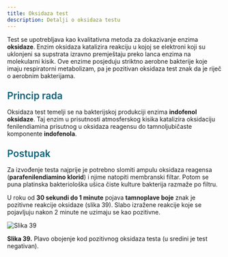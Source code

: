 ```yaml
---
title: Oksidaza test
description: Detalji o oksidaza testu
---
```



Test se upotrebljava kao kvalitativna metoda za dokazivanje enzima **oksidaze**. Enzim oksidaza katalizira reakciju u kojoj se elektroni koji su uklonjeni sa supstrata izravno premještaju preko lanca enzima na molekularni kisik. Ove enzime posjeduju striktno aerobne bakterije koje imaju respiratorni metabolizam, pa je pozitivan oksidaza test znak da je riječ o aerobnim bakterijama.

<h3 style="color: #096279; font-size: 1.4rem; font-weight: 600; margin: 1.5rem 0 1rem 0;">Princip rada</h3>

Oksidaza test temelji se na bakterijskoj produkciji enzima **indofenol oksidaze**. Taj enzim u prisutnosti atmosferskog kisika katalizira oksidaciju fenilendiamina prisutnog u oksidaza reagensu do tamnoljubičaste komponente **indofenola**.

<h3 style="color: #096279; font-size: 1.4rem; font-weight: 600; margin: 1.5rem 0 1rem 0;">Postupak</h3>

Za izvođenje testa najprije je potrebno slomiti ampulu oksidaza reagensa (**parafenilendiamino klorid**) i njime natopiti membranski filtar. Potom se puna platinska bakteriološka ušica čiste kulture bakterija razmaže po filtru. 

U roku od **30 sekundi do 1 minute** pojava **tamnoplave boje** znak je pozitivne reakcije oksidaze (slika 39). Slabo izražene reakcije koje se pojavljuju nakon 2 minute ne uzimaju se kao pozitivne.

![Slika 39](/images/slika39.jpg)

**Slika 39.** Plavo obojenje kod pozitivnog oksidaza testa (u sredini je test negativan).